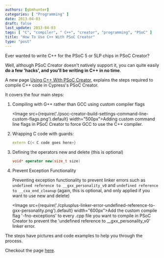 ```yaml
---
authors: [gbmhunter]
categories: [ "Programming" ]
date: 2013-04-03
draft: false
last_update: 2013-04-03
tags: [ "C", "compiler", " C++", "creator", "programming", "PSoC" ]
title: "How To Use C++ With PSoC Creator"
type: "post"
---
```


Ever wanted to write C++ for the PSoC 5 or 5LP chips in PSoC Creator?

Well, although PSoC Creator doesn't natively support it, you can quite easily **do a few 'hacks', and you'll be writing in C++ in no time**.

A new page [Using C++ With PSoC Creator](/programming/microcontrollers/psoc/using-cplusplus-with-psoc-creator), explains the steps required to compile C++ code in Cypress's PSoC Creator.

It covers the four main steps:

1. Compiling with G++ rather than GCC using custom compiler flags

    <Image src={require('./psoc-creator-build-settings-command-line-custom-flags.png').default} width="500px">Adding custom command line flags in PSoC Creator to force GCC to use the C++ compiler.</Image>

2. Wrapping C code with guards:

    ```c++
    extern C{< C code goes here>}
    ```

3. Defining the operators new and delete (this is optional)

    ```c++
    void* operator new(size_t size)
    ```

4. Prevent Exception Functionality

    Preventing exception functionality to prevent linker errors such as `undefined reference to __gxx_personality_v0` and `undefined reference to __cxa_end_cleanup` (again, this is optional, and only applied if you want to use new and delete)
    
    <Image src={require('./cplusplus-linker-error-undefined-reference-to-gxx-personality.png').default} width="600px">Add the custom compile flag '-fno-exceptions' to every .cpp file you want to compile in PSoC Creator to prevent the 'undefined reference to __gxx_personality_v0' linker error.</Image>

The steps have pictures and code examples to help you through the process.

Checkout the page [here](/programming/microcontrollers/psoc/using-cplusplus-with-psoc-creator).
